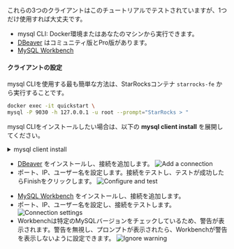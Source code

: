 
これらの3つのクライアントはこのチュートリアルでテストされていますが、1つだけ使用すれば大丈夫です。

- mysql CLI: Docker環境またはあなたのマシンから実行できます。
- [DBeaver](https://dbeaver.io/download/) はコミュニティ版とPro版があります。
- [MySQL Workbench](https://dev.mysql.com/downloads/workbench/)

#### クライアントの設定

<Tabs groupId="client">
<TabItem value="mysqlCLI" label="mysql CLI" default>

mysql CLIを使用する最も簡単な方法は、StarRocksコンテナ `starrocks-fe` から実行することです。

```bash
docker exec -it quickstart \
mysql -P 9030 -h 127.0.0.1 -u root --prompt="StarRocks > "
```

mysql CLIをインストールしたい場合は、以下の **mysql client install** を展開してください。

<details>

<summary>mysql client install</summary>

<<<<<<< HEAD
- macOS: Homebrewを使用していてMySQL Serverが不要な場合、`brew install mysql` を実行してCLIをインストールします。
- Linux: `mysql` クライアントをリポジトリシステムで確認します。例えば、`yum install mariadb`。
- Microsoft Windows: [MySQL Community Server](https://dev.mysql.com/downloads/mysql/) をインストールし、提供されたクライアントを実行するか、WSLから `mysql` を実行します。
=======
- macOS: Homebrewを使用していてMySQL Serverが不要な場合、`brew install mysql-client@8.0` を実行してCLIをインストールします。
- Linux: `mysql` クライアントのためにリポジトリシステムを確認してください。例えば、`yum install mariadb`。
- Microsoft Windows: [MySQL Community Server](https://dev.mysql.com/downloads/mysql/) をインストールし、提供されているクライアントを実行するか、WSLから `mysql` を実行します。
>>>>>>> 8c0fb7d3a3 ([Doc] specify MySQL client v8.0 (#64746))

</details>

</TabItem>

<TabItem value="DBeaver" label="DBeaver" >

- [DBeaver](https://dbeaver.io/download/) をインストールし、接続を追加します。
![Add a connection](./DBeaver-1.png)
- ポート、IP、ユーザー名を設定します。接続をテストし、テストが成功したらFinishをクリックします。
![Configure and test](./DBeaver-2.png)

</TabItem>
<TabItem value="MySQLWorkbench" label="MySQL Workbench">

- [MySQL Workbench](https://dev.mysql.com/downloads/workbench/) をインストールし、接続を追加します。
- ポート、IP、ユーザー名を設定し、接続をテストします。
![Connection settings](./Workbench-1.png)
- Workbenchは特定のMySQLバージョンをチェックしているため、警告が表示されます。警告を無視し、プロンプトが表示されたら、Workbenchが警告を表示しないように設定できます。
![Ignore warning](./Workbench-2.png)
</TabItem>

</Tabs>
